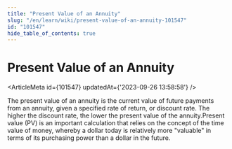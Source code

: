 ```yaml
---
title: "Present Value of an Annuity"
slug: "/en/learn/wiki/present-value-of-an-annuity-101547"
id: "101547"
hide_table_of_contents: true
---
```



# Present Value of an Annuity

<ArticleMeta id={101547} updatedAt={'2023-09-26 13:58:58'} />
<div className='border-solid border-b border-t-0 my-4 border-[var(--ifm-color-gray-300)]' />

The present value of an annuity is the current value of future payments from an annuity, given a specified rate of return, or discount rate. The higher the discount rate, the lower the present value of the annuity.Present value (PV) is an important calculation that relies on the concept of the time value of money, whereby a dollar today is relatively more "valuable" in terms of its purchasing power than a dollar in the future.

